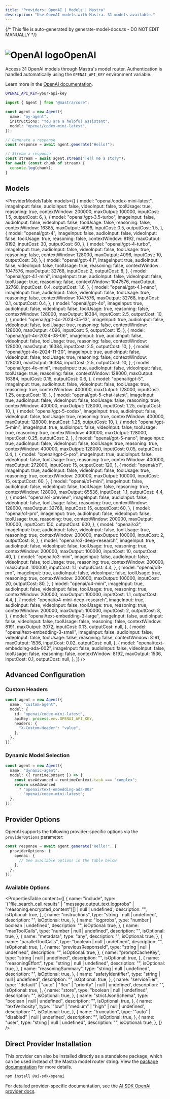 ```yaml
---
title: "Providers: OpenAI | Models | Mastra"
description: "Use OpenAI models with Mastra. 31 models available."
---
```


{/* This file is auto-generated by generate-model-docs.ts - DO NOT EDIT MANUALLY */}


# <img src="https://models.dev/logos/openai.svg" alt="OpenAI logo" className="inline w-8 h-8 mr-2 align-middle dark:invert dark:brightness-0 dark:contrast-200" />OpenAI

Access 31 OpenAI models through Mastra's model router. Authentication is handled automatically using the `OPENAI_API_KEY` environment variable.

Learn more in the [OpenAI documentation](https://platform.openai.com/docs/models).

```bash
OPENAI_API_KEY=your-api-key
```

```typescript
import { Agent } from "@mastra/core";

const agent = new Agent({
  name: "my-agent",
  instructions: "You are a helpful assistant",
  model: "openai/codex-mini-latest",
});

// Generate a response
const response = await agent.generate("Hello!");

// Stream a response
const stream = await agent.stream("Tell me a story");
for await (const chunk of stream) {
  console.log(chunk);
}
```

## Models

<ProviderModelsTable
  models={[
    {
      model: "openai/codex-mini-latest",
      imageInput: false,
      audioInput: false,
      videoInput: false,
      toolUsage: true,
      reasoning: true,
      contextWindow: 200000,
      maxOutput: 100000,
      inputCost: 1.5,
      outputCost: 6,
    },
    {
      model: "openai/gpt-3.5-turbo",
      imageInput: false,
      audioInput: false,
      videoInput: false,
      toolUsage: false,
      reasoning: false,
      contextWindow: 16385,
      maxOutput: 4096,
      inputCost: 0.5,
      outputCost: 1.5,
    },
    {
      model: "openai/gpt-4",
      imageInput: false,
      audioInput: false,
      videoInput: false,
      toolUsage: true,
      reasoning: false,
      contextWindow: 8192,
      maxOutput: 8192,
      inputCost: 30,
      outputCost: 60,
    },
    {
      model: "openai/gpt-4-turbo",
      imageInput: true,
      audioInput: false,
      videoInput: false,
      toolUsage: true,
      reasoning: false,
      contextWindow: 128000,
      maxOutput: 4096,
      inputCost: 10,
      outputCost: 30,
    },
    {
      model: "openai/gpt-4.1",
      imageInput: true,
      audioInput: false,
      videoInput: false,
      toolUsage: true,
      reasoning: false,
      contextWindow: 1047576,
      maxOutput: 32768,
      inputCost: 2,
      outputCost: 8,
    },
    {
      model: "openai/gpt-4.1-mini",
      imageInput: true,
      audioInput: false,
      videoInput: false,
      toolUsage: true,
      reasoning: false,
      contextWindow: 1047576,
      maxOutput: 32768,
      inputCost: 0.4,
      outputCost: 1.6,
    },
    {
      model: "openai/gpt-4.1-nano",
      imageInput: true,
      audioInput: false,
      videoInput: false,
      toolUsage: true,
      reasoning: false,
      contextWindow: 1047576,
      maxOutput: 32768,
      inputCost: 0.1,
      outputCost: 0.4,
    },
    {
      model: "openai/gpt-4o",
      imageInput: true,
      audioInput: false,
      videoInput: false,
      toolUsage: true,
      reasoning: false,
      contextWindow: 128000,
      maxOutput: 16384,
      inputCost: 2.5,
      outputCost: 10,
    },
    {
      model: "openai/gpt-4o-2024-05-13",
      imageInput: true,
      audioInput: false,
      videoInput: false,
      toolUsage: true,
      reasoning: false,
      contextWindow: 128000,
      maxOutput: 4096,
      inputCost: 5,
      outputCost: 15,
    },
    {
      model: "openai/gpt-4o-2024-08-06",
      imageInput: true,
      audioInput: false,
      videoInput: false,
      toolUsage: true,
      reasoning: false,
      contextWindow: 128000,
      maxOutput: 16384,
      inputCost: 2.5,
      outputCost: 10,
    },
    {
      model: "openai/gpt-4o-2024-11-20",
      imageInput: true,
      audioInput: false,
      videoInput: false,
      toolUsage: true,
      reasoning: false,
      contextWindow: 128000,
      maxOutput: 16384,
      inputCost: 2.5,
      outputCost: 10,
    },
    {
      model: "openai/gpt-4o-mini",
      imageInput: true,
      audioInput: false,
      videoInput: false,
      toolUsage: true,
      reasoning: false,
      contextWindow: 128000,
      maxOutput: 16384,
      inputCost: 0.15,
      outputCost: 0.6,
    },
    {
      model: "openai/gpt-5",
      imageInput: true,
      audioInput: false,
      videoInput: false,
      toolUsage: true,
      reasoning: true,
      contextWindow: 400000,
      maxOutput: 128000,
      inputCost: 1.25,
      outputCost: 10,
    },
    {
      model: "openai/gpt-5-chat-latest",
      imageInput: true,
      audioInput: false,
      videoInput: false,
      toolUsage: false,
      reasoning: true,
      contextWindow: 400000,
      maxOutput: 128000,
      inputCost: 1.25,
      outputCost: 10,
    },
    {
      model: "openai/gpt-5-codex",
      imageInput: true,
      audioInput: false,
      videoInput: false,
      toolUsage: true,
      reasoning: true,
      contextWindow: 400000,
      maxOutput: 128000,
      inputCost: 1.25,
      outputCost: 10,
    },
    {
      model: "openai/gpt-5-mini",
      imageInput: true,
      audioInput: false,
      videoInput: false,
      toolUsage: true,
      reasoning: true,
      contextWindow: 400000,
      maxOutput: 128000,
      inputCost: 0.25,
      outputCost: 2,
    },
    {
      model: "openai/gpt-5-nano",
      imageInput: true,
      audioInput: false,
      videoInput: false,
      toolUsage: true,
      reasoning: true,
      contextWindow: 400000,
      maxOutput: 128000,
      inputCost: 0.05,
      outputCost: 0.4,
    },
    {
      model: "openai/gpt-5-pro",
      imageInput: true,
      audioInput: false,
      videoInput: false,
      toolUsage: true,
      reasoning: true,
      contextWindow: 400000,
      maxOutput: 272000,
      inputCost: 15,
      outputCost: 120,
    },
    {
      model: "openai/o1",
      imageInput: true,
      audioInput: false,
      videoInput: false,
      toolUsage: true,
      reasoning: true,
      contextWindow: 200000,
      maxOutput: 100000,
      inputCost: 15,
      outputCost: 60,
    },
    {
      model: "openai/o1-mini",
      imageInput: false,
      audioInput: false,
      videoInput: false,
      toolUsage: false,
      reasoning: true,
      contextWindow: 128000,
      maxOutput: 65536,
      inputCost: 1.1,
      outputCost: 4.4,
    },
    {
      model: "openai/o1-preview",
      imageInput: false,
      audioInput: false,
      videoInput: false,
      toolUsage: false,
      reasoning: true,
      contextWindow: 128000,
      maxOutput: 32768,
      inputCost: 15,
      outputCost: 60,
    },
    {
      model: "openai/o1-pro",
      imageInput: true,
      audioInput: false,
      videoInput: false,
      toolUsage: true,
      reasoning: true,
      contextWindow: 200000,
      maxOutput: 100000,
      inputCost: 150,
      outputCost: 600,
    },
    {
      model: "openai/o3",
      imageInput: true,
      audioInput: false,
      videoInput: false,
      toolUsage: true,
      reasoning: true,
      contextWindow: 200000,
      maxOutput: 100000,
      inputCost: 2,
      outputCost: 8,
    },
    {
      model: "openai/o3-deep-research",
      imageInput: true,
      audioInput: false,
      videoInput: false,
      toolUsage: true,
      reasoning: true,
      contextWindow: 200000,
      maxOutput: 100000,
      inputCost: 10,
      outputCost: 40,
    },
    {
      model: "openai/o3-mini",
      imageInput: false,
      audioInput: false,
      videoInput: false,
      toolUsage: true,
      reasoning: true,
      contextWindow: 200000,
      maxOutput: 100000,
      inputCost: 1.1,
      outputCost: 4.4,
    },
    {
      model: "openai/o3-pro",
      imageInput: true,
      audioInput: false,
      videoInput: false,
      toolUsage: true,
      reasoning: true,
      contextWindow: 200000,
      maxOutput: 100000,
      inputCost: 20,
      outputCost: 80,
    },
    {
      model: "openai/o4-mini",
      imageInput: true,
      audioInput: false,
      videoInput: false,
      toolUsage: true,
      reasoning: true,
      contextWindow: 200000,
      maxOutput: 100000,
      inputCost: 1.1,
      outputCost: 4.4,
    },
    {
      model: "openai/o4-mini-deep-research",
      imageInput: true,
      audioInput: false,
      videoInput: false,
      toolUsage: true,
      reasoning: true,
      contextWindow: 200000,
      maxOutput: 100000,
      inputCost: 2,
      outputCost: 8,
    },
    {
      model: "openai/text-embedding-3-large",
      imageInput: false,
      audioInput: false,
      videoInput: false,
      toolUsage: false,
      reasoning: false,
      contextWindow: 8191,
      maxOutput: 3072,
      inputCost: 0.13,
      outputCost: null,
    },
    {
      model: "openai/text-embedding-3-small",
      imageInput: false,
      audioInput: false,
      videoInput: false,
      toolUsage: false,
      reasoning: false,
      contextWindow: 8191,
      maxOutput: 1536,
      inputCost: 0.02,
      outputCost: null,
    },
    {
      model: "openai/text-embedding-ada-002",
      imageInput: false,
      audioInput: false,
      videoInput: false,
      toolUsage: false,
      reasoning: false,
      contextWindow: 8192,
      maxOutput: 1536,
      inputCost: 0.1,
      outputCost: null,
    },
  ]}
/>

## Advanced Configuration

### Custom Headers

```typescript
const agent = new Agent({
  name: "custom-agent",
  model: {
    id: "openai/codex-mini-latest",
    apiKey: process.env.OPENAI_API_KEY,
    headers: {
      "X-Custom-Header": "value",
    },
  },
});
```

### Dynamic Model Selection

```typescript
const agent = new Agent({
  name: "dynamic-agent",
  model: ({ runtimeContext }) => {
    const useAdvanced = runtimeContext.task === "complex";
    return useAdvanced
      ? "openai/text-embedding-ada-002"
      : "openai/codex-mini-latest";
  },
});
```

## Provider Options

OpenAI supports the following provider-specific options via the `providerOptions` parameter:

```typescript
const response = await agent.generate("Hello!", {
  providerOptions: {
    openai: {
      // See available options in the table below
    },
  },
});
```

### Available Options

<PropertiesTable
  content={[
    {
      name: "include",
      type: '("file_search_call.results" | "message.output_text.logprobs" | "reasoning.encrypted_content")[] | null | undefined',
      description: "",
      isOptional: true,
    },
    {
      name: "instructions",
      type: "string | null | undefined",
      description: "",
      isOptional: true,
    },
    {
      name: "logprobs",
      type: "number | boolean | undefined",
      description: "",
      isOptional: true,
    },
    {
      name: "maxToolCalls",
      type: "number | null | undefined",
      description: "",
      isOptional: true,
    },
    {
      name: "metadata",
      type: "any",
      description: "",
      isOptional: true,
    },
    {
      name: "parallelToolCalls",
      type: "boolean | null | undefined",
      description: "",
      isOptional: true,
    },
    {
      name: "previousResponseId",
      type: "string | null | undefined",
      description: "",
      isOptional: true,
    },
    {
      name: "promptCacheKey",
      type: "string | null | undefined",
      description: "",
      isOptional: true,
    },
    {
      name: "reasoningEffort",
      type: "string | null | undefined",
      description: "",
      isOptional: true,
    },
    {
      name: "reasoningSummary",
      type: "string | null | undefined",
      description: "",
      isOptional: true,
    },
    {
      name: "safetyIdentifier",
      type: "string | null | undefined",
      description: "",
      isOptional: true,
    },
    {
      name: "serviceTier",
      type: '"default" | "auto" | "flex" | "priority" | null | undefined',
      description: "",
      isOptional: true,
    },
    {
      name: "store",
      type: "boolean | null | undefined",
      description: "",
      isOptional: true,
    },
    {
      name: "strictJsonSchema",
      type: "boolean | null | undefined",
      description: "",
      isOptional: true,
    },
    {
      name: "textVerbosity",
      type: '"low" | "medium" | "high" | null | undefined',
      description: "",
      isOptional: true,
    },
    {
      name: "truncation",
      type: '"auto" | "disabled" | null | undefined',
      description: "",
      isOptional: true,
    },
    {
      name: "user",
      type: "string | null | undefined",
      description: "",
      isOptional: true,
    },
  ]}
/>

## Direct Provider Installation

This provider can also be installed directly as a standalone package, which can be used instead of the Mastra model router string. View the [package documentation](https://www.npmjs.com/package/@ai-sdk/openai) for more details.

```bash npm2yarn copy
npm install @ai-sdk/openai
```

For detailed provider-specific documentation, see the [AI SDK OpenAI provider docs](https://ai-sdk.dev/providers/ai-sdk-providers/openai).
